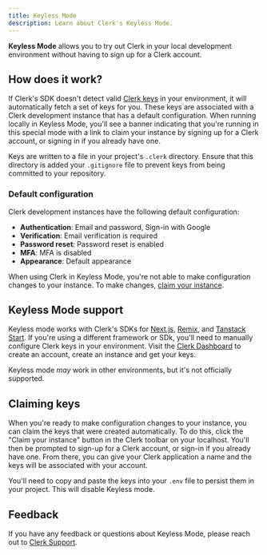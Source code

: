 ```yaml
---
title: Keyless Mode
description: Learn about Clerk's Keyless Mode.
---
```


**Keyless Mode** allows you to try out Clerk in your local development environment without having to sign up for a Clerk account.

## How does it work?

If Clerk's SDK doesn't detect valid [Clerk keys](TODO) in your environment, it will automatically fetch a set of keys for you. These keys are associated with a Clerk development instance that has a default configuration. When running locally in Keyless Mode, you'll see a banner indicating that you're running in this special mode with a link to claim your instance by signing up for a Clerk account, or signing in if you already have one.

Keys are written to a file in your project's `.clerk` directory. Ensure that this directory is added your `.gitignore` file to prevent keys from being committed to your repository.

### Default configuration

Clerk development instances have the following default configuration:

- **Authentication**: Email and password, Sign-in with Google
- **Verification**: Email verification is required
- **Password reset**: Password reset is enabled
- **MFA**: MFA is disabled
- **Appearance**: Default appearance

When using Clerk in Keyless Mode, you're not able to make configuration changes to your instance. To make changes, [claim your instance](#claiming-keyless-keys).

## Keyless Mode support

Keyless mode works with Clerk's SDKs for [Next.js](/docs/quickstarts/nextjs), [Remix](/docs/quickstarts/remix), and [Tanstack Start](/docs/quickstarts/tanstack-start). If you're using a different framework or SDk, you'll need to manually configure Clerk keys in your environment. Visit the [Clerk Dashboard](https://dashboard.clerk.com/sign-up) to create an account, create an instance and get your keys.

Keyless mode _may_ work in other environments, but it's not officially supported.

## Claiming keys

When you're ready to make configuration changes to your instance, you can claim the keys that were created automatically. To do this, click the "Claim your instance" button in the Clerk toolbar on your localhost. You'll then be prompted to sign-up for a Clerk account, or sign-in if you already have one. From there, you can give your Clerk application a name and the keys will be associated with your account.

You'll need to copy and paste the keys into your `.env` file to persist them in your project. This will disable Keyless mode.

## Feedback

If you have any feedback or questions about Keyless Mode, please reach out to [Clerk Support](https://clerk.com/contact/support).
